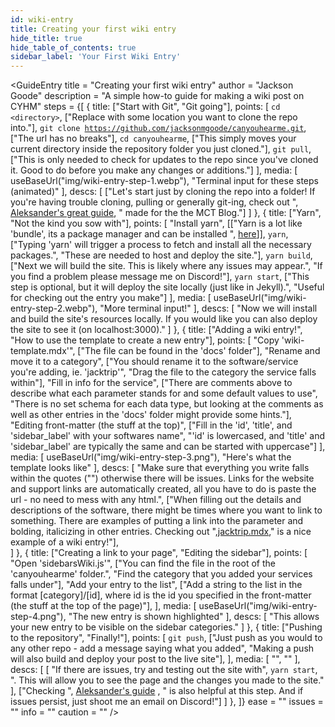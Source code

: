 ```yaml
---
id: wiki-entry
title: Creating your first wiki entry
hide_title: true
hide_table_of_contents: true
sidebar_label: 'Your First Wiki Entry'
---
```


<GuideEntry 
    title = "Creating your first wiki entry"
    author = "Jackson Goode"
    description = "A simple how-to guide for making a wiki post on CYHM"
    steps = {[
        {
            title: ["Start with Git", "Git going"],
            points: [
                <code>cd &#60;directory&#62;</code>,
                    ["Replace <directory> with some location you want to clone the repo into."],
                <code>git clone https://github.com/jacksonmgoode/canyouhearme.git</code>,
                    ["The url has no breaks"],
                <code>cd canyouhearme</code>,
                    ["This simply moves your current directory inside the repository folder you just cloned."],
                <code>git pull</code>,
                    ["This is only needed to check for updates to the repo since you've cloned it. Good to do before you make any changes or additions."]
            ],
            media: [
                useBaseUrl("img/wiki-entry-step-1.webp"),
                "Terminal input for these steps (animated)"
            ],
            descs: [
                ["Let's start just by cloning the repo into a folder! If you're having trouble cloning, pulling or generally git-ing, check out ", <a href='https://github.com/MCT-master/Guides/wiki/How-to-use-the-MCT-Blog-%E2%80%90-Creating-a-Blog-Post'>Aleksander's great guide</a>, " made for the the MCT Blog."]
            ]
        },
        {
            title: ["Yarn", "Not the kind you sow with"],
            points: [
                "Install yarn",
                    [["Yarn is a lot like 'bundle', its a package manager and can be installed ", <a href='https://classic.yarnpkg.com/en/docs/install/'>here</a>]],
                <code>yarn</code>,
                    ["Typing 'yarn' will trigger a process to fetch and install all the necessary packages.",
                    "These are needed to host and deploy the site."],
                <code>yarn build</code>,
                    ["Next we will build the site. This is likely where any issues may appear.",
                    "If you find a problem please message me on Discord!"],
                <code>yarn start</code>,
                    ["This step is optional, but it will deploy the site locally (just like in Jekyll).",
                    "Useful for checking out the entry you make"]
            ],
            media: [
                useBaseUrl("img/wiki-entry-step-2.webp"),
                "More terminal input!"
            ],
            descs: [
                "Now we will install and build the site's resources locally. If you would like you can also deploy the site to see it (on localhost:3000)."
            ]
        },
        {
            title: ["Adding a wiki entry!", "How to use the template to create a new entry"],
            points: [
                "Copy 'wiki-template.mdx'",
                    ["The file can be found in the 'docs' folder"],
                "Rename and move it to a category",
                    ["You should rename it to the software/service you're adding, ie. 'jacktrip'",
                    "Drag the file to the category the service falls within"],
                "Fill in info for the service",
                    ["There are comments above to describe what each parameter stands for and some default values to use",
                    "There is no set schema for each data type, but looking at the comments as well as other entries in the 'docs' folder might provide some hints."],
                "Editing front-matter (the stuff at the top)",
                    ["Fill in the 'id', 'title', and 'sidebar_label' with your softwares name",
                    "'id' is lowercased, and 'title' and 'sidebar_label' are typically the same and can be started with uppercase"]
            ],
            media: [
                useBaseUrl("img/wiki-entry-step-3.png"),
                "Here's what the template looks like"
            ],
            descs: [
                "Make sure that everything you write falls within the quotes (\"\") otherwise there will be issues. Links for the website and support links are automatically created, all you have to do is paste the url - no need to mess with any html.",
                ["When filling out the details and descriptions of the software, there might be times where you want to link to something. There are examples of putting a link into the parameter and bolding, italicizing in other entries. Checking out ",<a href='https://github.com/jacksonmgoode/canyouhearme/edit/master/docs/audio/jacktrip.mdx'>jacktrip.mdx</a>," is a nice example of a wiki entry!"],   
            ]
        },
        {
            title: ["Creating a link to your page", "Editing the sidebar"],
            points: [
                "Open 'sidebarsWiki.js'",
                    ["You can find the file in the root of the 'canyouhearme' folder.",
                    "Find the category that you added your services falls under"],
                "Add your entry to the list",
                    ["Add a string to the list in the format [category]/[id], where id is the id you specified in the front-matter (the stuff at the top of the page)"],
            ],
            media: [
                useBaseUrl("img/wiki-entry-step-4.png"),
                "The new entry is shown highlighted"
            ],
            descs: [
                "This allows your new entry to be visible on the sidebar categories."
            ]
        },
        {
            title: ["Pushing to the repository", "Finally!"],
            points: [
                <code>git push</code>,
                    ["Just push as you would to any other repo - add a message saying what you added",
                    "Making a push will also build and deploy your post to the live site"],
            ],
            media: [
                "",
                ""
            ],
            descs: [
                [ "If there are issues, try and testing out the site with", <code>yarn start</code>, ". This will allow you to see the page and the changes you made to the site." ],
                ["Checking ", <a href='https://github.com/MCT-master/Guides/wiki/How-to-use-the-MCT-Blog-%E2%80%90-Creating-a-Blog-Post'>Aleksander's guide</a> , " is also helpful at this step. And if issues persist, just shoot me an email on Discord!"]
            ]
        },
    ]}
    ease = ""
    issues = ""
    info = ""
    caution = ""
/>